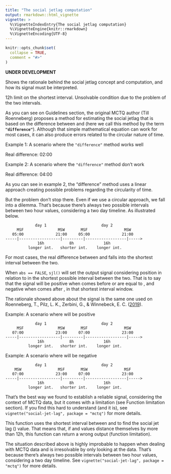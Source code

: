```yaml
---
title: "The social jetlag computation"
output: rmarkdown::html_vignette
vignette: >
  %\VignetteIndexEntry{The social jetlag computation}
  %\VignetteEngine{knitr::rmarkdown}
  %\VignetteEncoding{UTF-8}
---
```


```r
knitr::opts_chunk$set(
  collapse = TRUE,
  comment = "#>"
)
```

__UNDER DEVELOPMENT__

Shows the rationale behind the social jetlag concept and computation, and how its signal must be interpreted.

12h limit on the shortest interval. Unsolvable condition due to the problem
of the two intervals.

As you can see on Guidelines section, the original MCTQ author (Till Roenneberg) proposes a method for estimating the social jetlag that is based on the difference between \eqn{MSF} and \eqn{MSW} (here we call this method by the term __`"difference"`__). Although that simple mathematical equation can work for most cases, it can also produce errors related to the circular nature of time.

Example 1: A scenario where the `"difference"` method works well

\eqn{MSW = 04:00}
\eqn{MSF = 06:00}
\eqn{MSF - MSW = 02:00}

Real difference: 02:00

Example 2: A scenario where the `"difference"` method don't work

\eqn{MSW = 23:00}
\eqn{MSF = 03:00}
\eqn{MSF - MSW = -20:00}

Real difference: 04:00

As you can see in example 2, the "difference" method uses a linear approach creating possible problems regarding the circularity of time.

But the problem don't stop there. Even if we use a circular approach, we fall into a dilemma. That's because there's always two possible intervals between two hour values, considering a two day timeline. As illustrated below.

```
             day 1                        day 2
     MSF               MSW       MSF                MSW
   05:00              21:00     05:00              21:00
-----|------------------|---------|------------------|----->
              16h           8h             16h
          longer int.   shorter int.    longer int.

```

For most cases, the real difference between \eqn{MSF} and \eqn{MSW} falls into the shortest interval between the two.

When `abs == FALSE`, `sjl()` will set the output signal considering \eqn{MSW}
position in relation to \eqn{MSF} in the shortest possible interval between
the two. That is to say that the \eqn{SJL} signal will be positive when
\eqn{MSW} comes before or are equal to \eqn{MSF}, and negative when \eqn{MSW}
comes after \eqn{MSF}, in that shortest interval window.

The rationale showed above about the \eqn{SJL} signal is the same one used on
Roenneberg, T., Pilz, L. K., Zerbini, G., & Winnebeck, E. C.
([2019](http://bit.ly/3r6lBYr)).

Example: A scenario where \eqn{SJL} will be positive

```
             day 1                        day 2
     MSF               MSW       MSF                MSW
   07:00              23:00     07:00              23:00
-----|------------------|---------|------------------|----->
              16h           8h             16h
          longer int.   shorter int.    longer int.
```

Example: A scenario where \eqn{SJL} will be negative

```
             day 1                        day 2
    MSW                MSF       MSW                MSF
   07:00              23:00     07:00              23:00
-----|------------------|---------|------------------|----->
              16h           8h             16h
          longer int.   shorter int.    longer int.
```

That's the best way we found to establish a reliable \eqn{SJL} signal, considering the context of MCTQ data, but it comes with a limitation (see Function limitation section). If you find this hard to understand (and it is), see `vignette("social-jet-lag", package = "mctq")` for more details.

This function uses the shortest interval between \eqn{MSW} and \eqn{MSF} to find the social jet lag (\eqn{SJL}) value. That means that, if \eqn{MSF} and \eqn{MSW} values distance themselves by more than 12h, this function can return a wrong output (function limitation).

The situation described above is highly improbable to happen when dealing with MCTQ data and is irresolvable by only looking at the data. That's because there's always two possible intervals between two hour values, considering a two day timeline. See `vignette("social-jet-lag", package = "mctq")` for more details.
